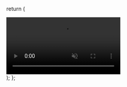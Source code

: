   return (
    <div 
        id='footer-video'
        key="footer-video"
      className="absolute w-screen pointer-events-none left-1/2 -mt-[100px] sm:ml-[0rem] lg:-ml-[9rem] -translate-x-1/2 z-0 flex items-center justify-center max-h-[720px] overflow-hidden before:bg-black  before:absolute before:inset-0 before:z-1 before:top-0 before:opacity-40"
    >
      <video
        autoPlay
        loop
        muted
        playsInline
        className="w-full h-auto object-cover pointer-events-none"
      >
        <source src="/videos/extropic-footer.mp4" type="video/mp4" />
        <source src="/videos/extropic-footer.webm" type="video/webm" />
      </video>
    </div>
  );
};